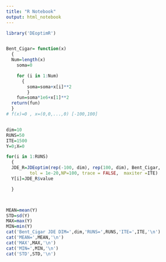 ---
title: "R Notebook"
output: html_notebook
---
```{r}
library('DEoptimR')


Bent_Cigar= function(x)
  {
  Num=length(x)
	soma=0

	for (i in 1:Num)
	  {
		soma=soma+x[i]**2
		}
	fun=soma*1e6+x[1]**2
  return(fun)
  }
# f(x)=0 , x=(0,0,...,0) [-100,100]


dim=10
RUNS=50
ITE=1500
Y=0;X=0

for(i in 1:RUNS)
  {
  JDE_R=JDEoptim(rep(-100, dim), rep(100, dim), Bent_Cigar,
         tol = 1e-20,NP=100, trace = FALSE,  maxiter =ITE)
  Y[i]=JDE_R$value

  }



MEAN=mean(Y)
STD=sd(Y)
MAX=max(Y)
MIN=min(Y)
cat('Bent_Cigar JDE DIM=',dim,'RUNS=',RUNS,'ITE=',ITE,'\n')
cat('MEAN=',MEAN,'\n')
cat('MAX',MAX,'\n')
cat('MIN=',MIN,'\n')
cat('STD',STD,'\n')


```






